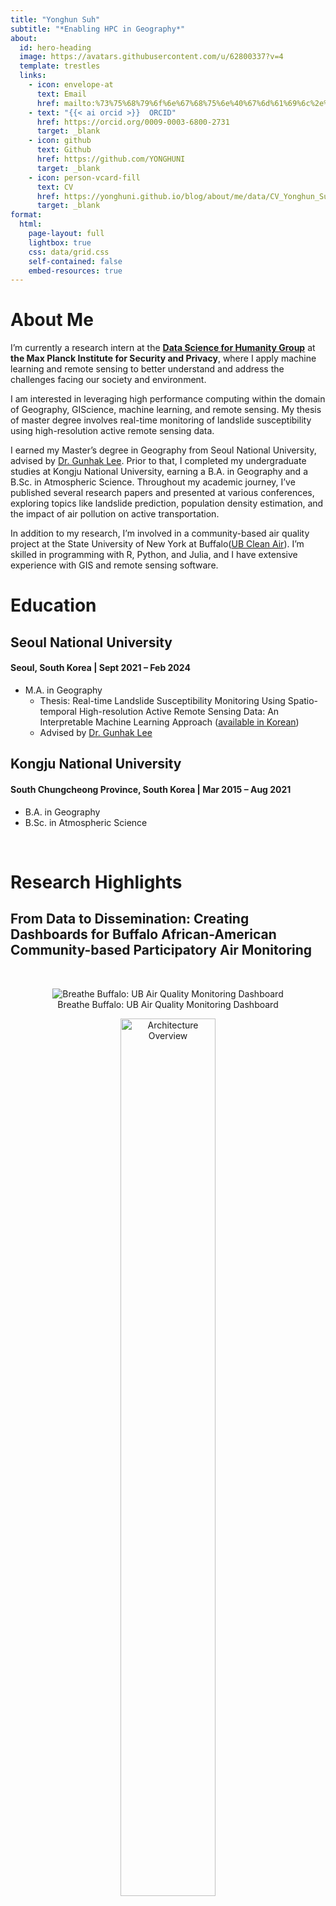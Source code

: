 ```yaml
---
title: "Yonghun Suh"
subtitle: "*Enabling HPC in Geography*"
about:
  id: hero-heading
  image: https://avatars.githubusercontent.com/u/62800337?v=4
  template: trestles
  links:
    - icon: envelope-at
      text: Email
      href: mailto:%73%75%68%79%6f%6e%67%68%75%6e%40%67%6d%61%69%6c%2e%63%6f%6d
    - text: "{{< ai orcid >}}  ORCID"
      href: https://orcid.org/0009-0003-6800-2731
      target: _blank
    - icon: github
      text: Github
      href: https://github.com/YONGHUNI
      target: _blank
    - icon: person-vcard-fill
      text: CV
      href: https://yonghuni.github.io/blog/about/me/data/CV_Yonghun_Suh.pdf
      target: _blank
format: 
  html:
    page-layout: full
    lightbox: true
    css: data/grid.css
    self-contained: false
    embed-resources: true
---
```


::: {#hero-heading}
# About Me

I’m currently a research intern at the [**Data Science for Humanity Group**](https://www.mpi-sp.org/cha){target="_blank"} at **the Max Planck Institute for Security and Privacy**, where I apply machine learning and remote sensing to better understand and address the challenges facing our society and environment.

I am interested in leveraging high performance computing within the domain of Geography, GIScience, machine learning, and remote sensing. My thesis of master degree involves real-time monitoring of landslide susceptibility using high-resolution active remote sensing data.

I earned my Master’s degree in Geography from Seoul National University, advised by [Dr. Gunhak Lee](https://geog.snu.ac.kr/bbs/board.php?tbl=bbs13&mode=VIEW&num=11&category=&findType=&findWord=&sort1=&sort2=&it_id=&shop_flag=&mobile_flag=&language=EN&page=1){target="_blank"}. Prior to that, I completed my undergraduate studies at Kongju National University, earning a B.A. in Geography and a B.Sc. in Atmospheric Science. Throughout my academic journey, I've published several research papers and presented at various conferences, exploring topics like landslide prediction, population density estimation, and the impact of air pollution on active transportation.

In addition to my research, I'm involved in a community-based air quality project at the State University of New York at Buffalo([UB Clean Air](https://ubairqualitystudy.github.io/EPA-Website/index.html){target="_blank"}). I'm skilled in programming with R, Python, and Julia, and I have extensive experience with GIS and remote sensing software.
:::

# Education

## Seoul National University

#### Seoul, South Korea \| Sept 2021 – Feb 2024

-   M.A. in Geography
    -   Thesis: Real-time Landslide Susceptibility Monitoring Using Spatio-temporal High-resolution Active Remote Sensing Data: An Interpretable Machine Learning Approach ([available in Korean](https://s-space.snu.ac.kr/handle/10371/210790){target="_blank"})
    -   Advised by [Dr. Gunhak Lee](https://geog.snu.ac.kr/bbs/board.php?tbl=bbs13&mode=VIEW&num=11&category=&findType=&findWord=&sort1=&sort2=&it_id=&shop_flag=&mobile_flag=&language=EN&page=1){target="_blank"}

## Kongju National University

#### South Chungcheong Province, South Korea \| Mar 2015 – Aug 2021

-   B.A. in Geography
-   B.Sc. in Atmospheric Science

\

# Research Highlights

## From Data to Dissemination: Creating Dashboards for Buffalo African-American Community-based Participatory Air Monitoring

\

::::: grid

<div>

::: {#UBcleanAir layout-ncol=2 style="text-align: center;"}

![Breathe Buffalo: UB Air Quality Monitoring Dashboard](https://github.com/YONGHUNI/Breathe-Buffalo/blob/main/Poster/diagrams/Dashboard.png?raw=true)

![Architecture Overview](https://github.com/YONGHUNI/Breathe-Buffalo/blob/main/Poster/diagrams/BB_diagram.drawio_DB.png?raw=true){width=60%}

:::

</div>

<div>

-   [This project](https://ubairqualitystudy.github.io/EPA-Website/index.html){target="_blank"} deployed 30 low-cost air sensors across East Buffalo to capture local PM2.5 data, revealing pollution patterns overlooked by official monitors.

-   A community-designed dashboard improved real-time access to air quality data, supporting environmental awareness and public health equity.

-   The findings were presented at the *Joint Annual Meeting of the International Society of Exposure Science and the International Society for Environmental Epidemiology 2025 (ISES-ISEE 2025)*.

-   Links to the [Poster](https://github.com/YONGHUNI/Breathe-Buffalo/blob/main/Poster/Creating_Dashboards_for_Buffalo_African_American_Community_based_Participatory_Air_Monitoring_final.pdf?raw=true){target="_blank"} \& [Source Code](https://github.com/YONGHUNI/Breathe-Buffalo){target="_blank"}

</div>
:::::

\

## Predicting Landslide Susceptibility Using High-resolution Active Remote Sensing Data: An Interpretable Machine Learning Approach

\

::::: grid
<div>

![](data/publication_figure/landslide.PNG)

</div>

<div>

-   This study presents a machine learning model to predict landslide susceptibility using Interferometric SAR displacement data and Hybrid Surface Rainfall estimates, emphasizing the role of active remote sensing.

-   The findings highlight the potential of using remote sensing data for landslide susceptibility assessment, offering valuable insights for disaster preparedness and mitigation strategies.

-   [Published](https://journal.cartography.or.kr/articles/article/GmX8/){target="_blank"} in *Journal of the Korean Cartographic Association* with [Dr. Gunhak Lee](https://geog.snu.ac.kr/bbs/board.php?tbl=bbs13&mode=VIEW&num=11&category=&findType=&findWord=&sort1=&sort2=&it_id=&shop_flag=&mobile_flag=&language=EN&page=1){target="_blank"}.

</div>
:::::

\

## Delayed effects of air pollution on public bike-sharing system use in Seoul, South Korea: A time series analysis

\

::::: grid
<div>

![](data/publication_figure/PBS.PNG)

</div>

<div>

-   This study examines the short-term impact of ambient air pollution on public bike-sharing system (PBS) usage in Seoul from 2018 to 2021, finding a consistent negative association between elevated levels of air pollutants (PM2.5, PM10, NO2, and O3) and bike usage the following day.

-   The analysis reveals that high pollution days are linked to a reduction in cycling behavior, with no variations based on age, COVID-19, or seasonality.

-   [Published](https://doi.org/10.1016/j.socscimed.2024.117030){target="_blank"} in *Social Science & Medicine* with [Dr. Eun-Hye Yoo](https://scholar.google.com/citations?user=eDHJqA8AAAAJ&hl=en&oi=sra){target="_blank"} and [Dr. John E. Roberts](https://scholar.google.com/citations?user=KaPG9wwAAAAJ&hl=en&oi=sra){target="_blank"}.

</div>
:::::

\

## Estimation of the de Facto Population at the Building Scale Using a Dasymetric Mapping Method Based on GWR

\

::::: grid
<div>

![](data/publication_figure/dasymetric.PNG)

</div>

<div>

-   This study proposes a method using geographically weighted regression(GWR) and dasymetric mapping to estimate fine-scale population in buildings, addressing the challenges of COVID-19 transmission in urban areas.
-   By utilizing building usage and floor area as auxiliary data, it provides detailed population distribution estimates for Seoul, which can inform effective pandemic response strategies.
-   [Published](https://journal.cartography.or.kr/articles/article/Ad7w/#Abstract){target="_blank"} in *Journal of the Korean Cartographic Association* with [Dr. Gunhak Lee](https://geog.snu.ac.kr/bbs/board.php?tbl=bbs13&mode=VIEW&num=11&category=&findType=&findWord=&sort1=&sort2=&it_id=&shop_flag=&mobile_flag=&language=EN&page=1){target="_blank"}.

</div>
:::::

\

## Accessibility Analysis of Public Cooling Shelters in Seoul Considering Local Temperature: Focusing on the Elderly Population

\

::::: grid
<div>

![](data/publication_figure/heatwave_vulnerability.PNG)

</div>

<div>

-   This study aimed to identify vulnerable areas and inform heatwave policy decisions.
-   It examined vulnerability using local Bi-var Moran's I, analyzing the spatial accessibility of heatwave shelters for the elderly and temperature variations in Seoul.
-   The findings were presented at the *2022 Annual Conference of the Korean Geographical Society*.

</div>
:::::

\
\

# CV

You can either view or [download](https://yonghuni.github.io/blog/about/me/data/CV_Yonghun_Suh.pdf){target="_blank"} my CV here! <img src="./data/partyparrot.gif" width="25px" height="25px" style="vertical-align: middle;"/>

![](./data/CV_Yonghun_Suh.pdf){width="100%" height="1000px"}
